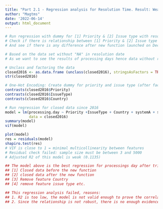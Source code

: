 ---
title: "Part 2.1 - Regression analysis for Resolution Time. Result: Weak Model"
author: "Magtms"
date: '2022-06-14'
output: html_document
---

```{r Regression - Relationship btwn resolution time & features}
# Run regression with dummy for [1] Priority & [2] Issue type with resolution time
# Check if there is relationship between [1] Priority & [2] Issue type to resolution time
# And see if there is any difference after new function launched on Dec 2019

# Based on the data set without "NA" in resolution date
# As we want to see the results of processing days hence data without resolution date (unclosed item) is not included.

# Unclass and factoring the data
closed2016 <- as.data.frame (unclass(closed2016), stringsAsFactors = TRUE)
str(closed2016)

# One-Hot Encoding: Create dummy for priority and issue type (after factoring)
contrasts(closed2016$Priority)
contrasts(closed2016$IssueType)
contrasts(closed2016$Country)

# Run regression for closed data since 2016
model = lm(processing.day ~ Priority +IssueType + Country + systemA + systemB + systemC + all.systemD,
           data = closed2016)
summary(model)
vif(model)      

plot(model)
res = residuals(model)
shapiro.test(res)
# VIF is close to 1 = minimal multicollinearity between features
# Residual check failed: sample size must be between 3 and 5000
# Adjusted R2 of this model is weak (0.1135)

## The model above is the best regression for processings day after trial of 
## [1] Closed data before the new function 
## [2] closed data after the new function 
## [3] Remove feature Country 
## [4] remove feature issue type etc. 

## This regression analysis failed, reasons:
## 1. R2 is too low, the model is not valid enough to prove the correlation
## 2. Since the relationship is not robust, there is no enough evidence for the impact to processing days

```